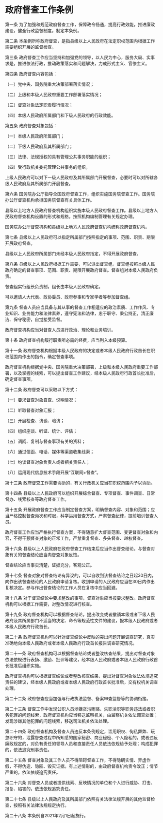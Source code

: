 # 政府督查工作条例

  

第一条 为了加强和规范政府督查工作，保障政令畅通，提高行政效能，推进廉政建设，健全行政监督制度，制定本条例。

第二条 本条例所称政府督查，是指县级以上人民政府在法定职权范围内根据工作需要组织开展的监督检查。

第三条 政府督查工作应当坚持和加强党的领导，以人民为中心，服务大局、实事求是，推进依法行政，推动政策落实和问题解决，力戒形式主义、官僚主义。

第四条 政府督查内容包括：

（一）党中央、国务院重大决策部署落实情况；

（二）上级和本级人民政府重要工作部署落实情况；

（三）督查对象法定职责履行情况；

（四）本级人民政府所属部门和下级人民政府的行政效能。

第五条 政府督查对象包括：

（一）本级人民政府所属部门；

（二）下级人民政府及其所属部门；

（三）法律、法规授权的具有管理公共事务职能的组织；

（四）受行政机关委托管理公共事务的组织。

上级人民政府可以对下一级人民政府及其所属部门开展督查，必要时可以对所辖各级人民政府及其所属部门开展督查。

第六条 国务院办公厅指导全国政府督查工作，组织实施国务院督查工作。国务院办公厅督查机构承担国务院督查有关具体工作。

县级以上地方人民政府督查机构组织实施本级人民政府督查工作。县级以上地方人民政府督查机构设置的形式和规格，按照机构编制管理有关规定办理。

国务院办公厅督查机构和县级以上地方人民政府督查机构统称政府督查机构。

第七条 县级以上人民政府可以指定所属部门按照指定的事项、范围、职责、期限开展政府督查。

县级以上人民政府所属部门未经本级人民政府指定，不得开展政府督查。

第八条 县级以上人民政府根据工作需要，可以派出督查组。督查组按照本级人民政府确定的督查事项、范围、职责、期限开展政府督查。督查组对本级人民政府负责。

督查组实行组长负责制，组长由本级人民政府确定。

可以邀请人大代表、政协委员、政府参事和专家学者等参加督查组。

第九条 督查人员应当具备与其从事的督查工作相适应的政治素质、工作作风、专业知识、业务能力和法律素养，遵守宪法和法律，忠于职守、秉公持正，清正廉洁、保守秘密，自觉接受监督。

政府督查机构应当对督查人员进行政治、理论和业务培训。

第十条 政府督查机构履行职责所必需的经费，应当列入本级预算。

第十一条 政府督查机构根据本级人民政府的决定或者本级人民政府行政首长在职权范围内作出的指令，确定督查事项。

政府督查机构根据党中央、国务院重大决策部署，上级和本级人民政府重要工作部署，以及掌握的线索，可以提出督查工作建议，经本级人民政府行政首长批准后，确定督查事项。

第十二条 政府督查可以采取以下方式：

（一）要求督查对象自查、说明情况；

（二）听取督查对象汇报；

（三）开展检查、访谈、暗访；

（四）组织座谈、听证、统计、评估；

（五）调阅、复制与督查事项有关的资料；

（六）通过信函、电话、媒体等渠道收集线索；

（七）约谈督查对象负责人或者相关责任人；

（八）运用现代信息技术手段开展“互联网+督查”。

第十三条 政府督查工作需要协助的，有关行政机关应当在职权范围内予以协助。

第十四条 县级以上人民政府可以组织开展综合督查、专项督查、事件调查、日常督办、线索核查等政府督查工作。

第十五条 开展政府督查工作应当制定督查方案，明确督查内容、对象和范围；应当严格控制督查频次和时限，科学运用督查方式，严肃督查纪律，提前培训督查人员。

政府督查工作应当严格执行督查方案，不得随意扩大督查范围、变更督查对象和内容，不得干预督查对象的正常工作，严禁重复督查、多头督查、越权督查。

第十六条 县级以上人民政府在政府督查工作结束后应当作出督查结论。与督查对象有关的督查结论应当向督查对象反馈。

督查结论应当事实清楚，证据充分，客观公正。

第十七条 督查对象对督查结论有异议的，可以自收到该督查结论之日起30日内，向作出该督查结论的人民政府申请复核。收到申请的人民政府应当在30日内作出复核决定。参与作出督查结论的工作人员在复核中应当回避。

第十八条 对于督查结论中要求整改的事项，督查对象应当按要求整改。政府督查机构可以根据工作需要，对整改情况进行核查。

第十九条 政府督查机构可以根据督查结论，提出改变或者撤销本级或者下级人民政府及其所属部门不适当的决定、命令等规范性文件的建议，报本级人民政府或者本级人民政府行政首长。

第二十条 政府督查机构可以针对督查结论中反映的突出问题开展调查研究，真实准确地向本级人民政府或者本级人民政府行政首长报告调查研究情况。

第二十一条 政府督查机构可以根据督查结论或者整改核查结果，提出对督查对象依法依规进行表扬、激励、批评等建议，经本级人民政府或者本级人民政府行政首长批准后组织实施。

政府督查机构可以根据督查结论或者整改核查结果，提出对督查对象依法依规追究责任的建议，经本级人民政府或者本级人民政府行政首长批准后，交有权机关调查处理。

第二十二条 政府督查应当加强与行政执法监督、备案审查监督等的协调衔接。

第二十三条 督查工作中发现公职人员涉嫌贪污贿赂、失职渎职等职务违法或者职务犯罪的问题线索，政府督查机构应当移送监察机关，由监察机关依法调查处置；发现涉嫌其他犯罪的问题线索，移送司法机关依法处理。

第二十四条 政府督查机构及督查人员违反本条例规定，滥用职权、徇私舞弊、玩忽职守的，泄露督查过程中所知悉的国家秘密、商业秘密、个人隐私的，或者违反廉政规定的，对负有责任的领导人员和直接责任人员依法依规给予处理；构成犯罪的，依法追究刑事责任。

第二十五条 督查对象及其工作人员不得阻碍督查工作，不得隐瞒实情、弄虚作假，不得伪造、隐匿、毁灭证据。有上述情形的，由政府督查机构责令改正；情节严重的，依法依规追究责任。

第二十六条 对督查人员或者提供线索、反映情况的单位和个人进行威胁、打击、报复、陷害的，依法依规追究责任。

第二十七条 县级以上人民政府及其所属部门依照有关法律法规开展的其他监督检查，按照有关法律法规规定执行。

第二十八条 本条例自2021年2月1日起施行。